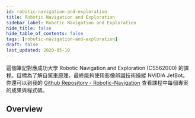 ```yaml
---
id: robotic-navigation-and-exploration
title: Robotic Navigation and Exploration
sidebar_label: Robotic Navigation and Exploration
hide_title: false
hide_table_of_contents: false
tags: [robotic-navigation-and-exploration]
draft: false
last_updated: 2020-05-10
---
```


這個筆記對應成功大學 Robotic Navigation and Exploration (CS562000) 的課程。目標為了解自駕車原理，最終能夠使用影像辨識技術操縱 NVIDIA JetBot。 你還可以到我的 [Github Repository - Robotic-Navigation](https://github.com/windsuzu/Robotic-Navigation) 查看課程中每個專案的成果與程式碼。


## Overview

<DocCardList />
